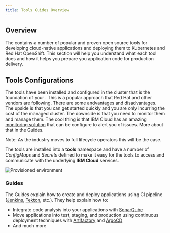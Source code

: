 ```yaml
---
title: Tools Guides Overview
---
```



## Overview

The <Globals name="env" /> contains a number of popular and proven open source tools for developing cloud-native applications and deploying them to Kubernetes and Red Hat OpenShift. This section will help you understand what each tool does and how it helps you prepare you application code for production delivery.

## Tools Configurations

The tools have been installed and configured in the cluster that is the foundation of your <Globals name="env" />. This is a popular approach that Red Hat and other vendors are following. There are some andvantages and disadvantages. The upside is that you can get started quickly and you are only incurring the cost of the managed cluster. The downside is that you need to monitor them and manage them. The cool thing is that IBM Cloud has an amazing [monitoring solution](/developer-intermediate/monitoring) that can be configure to alert you of issues. More about that in the Guides.

Note: As the industry moves to full lifecycle operators this will be the case.

The tools are installed into a **tools** namespace and have a number of _ConfigMaps_ and _Secrets_ defined to make it easy for the tools to access and communicate with the underlying **IBM Cloud** services.

![Provisioned environment](images/catalyst-provisioned-environment.png)

### Guides

The Guides explain how to create and deploy applications using CI pipeline ([Jenkins](/guides/continuous-integration), [Tekton](/guides/continuous-integration-tekton), etc.). They help explain how to:
- Integrate code analysis into your applications with [SonarQube](/developer-intermediate/code-analysis)
- Move applications into test, staging, and production using continuous deployment techniques with [Artifactory](/developer-intermediate/artifact-management) and [ArgoCD](/guides/continuous-delivery)
- And much more
